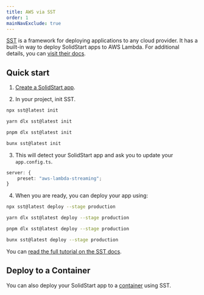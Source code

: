 ```yaml
---
title: AWS via SST
order: 1
mainNavExclude: true
---
```


[SST](https://sst.dev/) is a framework for deploying applications to any cloud provider. It has a built-in way to deploy SolidStart apps to AWS Lambda. For additional details, you can [visit their docs](https://sst.dev/docs/).

## Quick start

1. [Create a SolidStart app](/solid-start/getting-started).

2. In your project, init SST.

<TabsCodeBlocks>
<div id="npm">

```bash frame="none"
npx sst@latest init
```

</div>
<div id="yarn">

```bash frame="none"
yarn dlx sst@latest init
```

</div>
<div id="pnpm">

```bash frame="none"
pnpm dlx sst@latest init
```

</div>
<div id="bun">

```bash frame="none"
bunx sst@latest init
```

</div>
</TabsCodeBlocks>

3. This will detect your SolidStart app and ask you to update your `app.config.ts`.

```ts title="app.config.ts"
server: {
	preset: "aws-lambda-streaming";
}
```

4. When you are ready, you can deploy your app using:

<TabsCodeBlocks>
<div id="npm">

```bash frame="none"
npx sst@latest deploy --stage production
```

</div>
<div id="yarn">
  
```bash frame="none" 
yarn dlx sst@latest deploy --stage production 
```
  
</div>
<div id="pnpm">
  
```bash frame="none" 
pnpm dlx sst@latest deploy --stage production 
```
  
</div>
<div id="bun">
  
```bash frame="none" 
bunx sst@latest deploy --stage production 
```
  
</div>
</TabsCodeBlocks>

You can [read the full tutorial on the SST docs](https://sst.dev/docs/start/aws/solid).

## Deploy to a Container

You can also deploy your SolidStart app to a [container](https://sst.dev/docs/start/aws/solid#containers) using SST.
